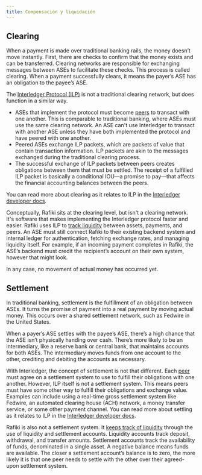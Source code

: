 ```yaml
---
title: Compensación y liquidación
---
```


## Clearing

When a payment is made over traditional banking rails, the money doesn’t move instantly. First, there are checks to confirm that the money exists and can be transferred. Clearing networks are responsible for exchanging messages between ASEs to facilitate these checks. This process is called clearing. When a payment successfully clears, it means the payer’s ASE has an obligation to the payee’s ASE.

The [Interledger Protocol (ILP)](/overview/concepts/interledger) is not a traditional clearing network, but does function in a similar way.

- ASEs that implement the protocol must become [peers](/integration/requirements/peers) to transact with one another. This is comparable to traditional banking, where ASEs must use the same clearing network. An ASE can't use Interledger to transact with another ASE unless they have both implemented the protocol and have peered with one another.
- Peered ASEs exchange ILP packets, which are packets of value that contain transaction information. ILP packets are akin to the messages exchanged during the traditional clearing process.
- The successful exchange of ILP packets between peers creates obligations between them that must be settled. The receipt of a fulfilled ILP packet is basically a conditional IOU&mdash;a promise to pay&mdash;that affects the financial accounting balances between the peers.

You can read more about clearing as it relates to ILP in the [Interledger developer docs](https://interledger.org/developers/rfcs/peering-clearing-settling/).

Conceptually, Rafiki sits at the clearing level, but isn't a clearing network. It's software that makes implementing the Interledger protocol faster and easier. Rafiki uses ILP to [track liquidity](/overview/concepts/accounting) between assets, payments, and peers. An ASE must still connect Rafiki to their existing backend system and internal ledger for authentication, fetching exchange rates, and managing liquidity itself. For example, if an incoming payment completes in Rafiki, the ASE’s backend must credit the recipient’s account on their own system, however that might look.

In any case, no movement of actual money has occurred yet.

## Settlement

In traditional banking, settlement is the fulfillment of an obligation between ASEs. It turns the promise of payment into a real payment by moving actual money. This occurs over a shared settlement network, such as Fedwire in the United States.

When a payer’s ASE settles with the payee’s ASE, there’s a high chance that the ASE isn’t physically handing over cash. There’s more likely to be an intermediary, like a reserve bank or central bank, that maintains accounts for both ASEs. The intermediary moves funds from one account to the other, crediting and debiting the accounts as necessary.

With Interledger, the concept of settlement is not that different. Each [peer](/integration/requirements/peers) must agree on a settlement system to use to fulfill their obligations with one another. However, ILP itself is not a settlement system. This means peers must have some other way to fulfill their obligations and exchange value. Examples can include using a real-time gross settlement system like Fedwire, an automated clearing house (ACH) network, a money transfer service, or some other payment channel. You can read more about settling as it relates to ILP in the [Interledger developer docs](https://interledger.org/developers/rfcs/settlement-engines/).

Rafiki is also not a settlement system. It [keeps track of liquidity](/overview/concepts/accounting) through the use of liquidity and settlement accounts. Liquidity accounts track deposit, withdrawal, and transfer amounts. Settlement accounts track the availability of funds, denominated in a single asset. A negative balance means funds are available. The closer a settlement account’s balance is to zero, the more likely it is that one peer needs to settle with the other over their agreed-upon settlement system.
